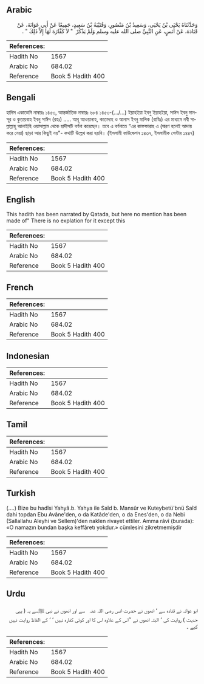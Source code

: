 ## Arabic

<div dir="rtl" lang="ar" style={{fontSize:'larger',backgroundColor:'#f8f9fa',padding:20}}>وَحَدَّثَنَاهُ يَحْيَى بْنُ يَحْيَى، وَسَعِيدُ بْنُ مَنْصُورٍ، وَقُتَيْبَةُ بْنُ سَعِيدٍ، جَمِيعًا عَنْ أَبِي عَوَانَةَ، عَنْ قَتَادَةَ، عَنْ أَنَسٍ، عَنِ النَّبِيِّ صلى الله عليه وسلم وَلَمْ يَذْكُرْ ‏ "‏ لاَ كَفَّارَةَ لَهَا إِلاَّ ذَلِكَ ‏"‏ ‏.‏</div><div style={{backgroundColor:'#f8f9fa',padding:20, marginBottom: 10}}><table>
        <thead>
          <tr>
            <th>References:</th>
            <th></th>
          </tr>
        </thead>
        <tbody><tr><td>Hadith No</td><td>1567</td></tr><tr><td>Arabic No</td><td>684.02</td></tr><tr><td>Reference</td><td>Book 5 Hadith 400</td></tr></tbody></table></div>

## Bengali

<div dir="ltr" lang="bn" style={{fontSize:'larger',backgroundColor:'#f8f9fa',padding:20}}>হাদিস একাডেমি নাম্বারঃ ১৪৫৩, আন্তর্জাতিক নাম্বারঃ ৬৮৪ ১৪৫৩-(.../...) ইয়াহইয়া ইবনু ইয়াহইয়া, সাঈদ ইবনু মানসূর ও কুতায়বাহ ইবনু সাঈদ (রহঃ) ..... আবূ আওয়ানাহ, কাতাদাহ ও আনাস ইবনু মালিক (রাযিঃ) এর মাধ্যমে নবী সাল্লাল্লাহু আলাইহি ওয়াসাল্লাম থেকে হাদীসটি বর্ণনা করেছেন। তবে এ বর্ণনাতে “এর কাফফারাহ এ (স্মরণ হলেই আদায় করে নেয়া) ছাড়া আর কিছুই নয়"- কথাটি উল্লেখ করা হয়নি। (ইসলামী ফাউন্ডেশন ১৪৩৭, ইসলামীক সেন্টার ১৪৪৭)</div><div style={{backgroundColor:'#f8f9fa',padding:20, marginBottom: 10}}><table>
        <thead>
          <tr>
            <th>References:</th>
            <th></th>
          </tr>
        </thead>
        <tbody><tr><td>Hadith No</td><td>1567</td></tr><tr><td>Arabic No</td><td>684.02</td></tr><tr><td>Reference</td><td>Book 5 Hadith 400</td></tr></tbody></table></div>

## English

<div dir="ltr" lang="en" style={{fontSize:'larger',backgroundColor:'#f8f9fa',padding:20}}>This hadith has been narrated by Qatada, but here no mention has been made of" There is no explation for it except this</div><div style={{backgroundColor:'#f8f9fa',padding:20, marginBottom: 10}}><table>
        <thead>
          <tr>
            <th>References:</th>
            <th></th>
          </tr>
        </thead>
        <tbody><tr><td>Hadith No</td><td>1567</td></tr><tr><td>Arabic No</td><td>684.02</td></tr><tr><td>Reference</td><td>Book 5 Hadith 400</td></tr></tbody></table></div>

## French

<div dir="ltr" lang="fr" style={{fontSize:'larger',backgroundColor:'#f8f9fa',padding:20}}></div><div style={{backgroundColor:'#f8f9fa',padding:20, marginBottom: 10}}><table>
        <thead>
          <tr>
            <th>References:</th>
            <th></th>
          </tr>
        </thead>
        <tbody><tr><td>Hadith No</td><td>1567</td></tr><tr><td>Arabic No</td><td>684.02</td></tr><tr><td>Reference</td><td>Book 5 Hadith 400</td></tr></tbody></table></div>

## Indonesian

<div dir="ltr" lang="id" style={{fontSize:'larger',backgroundColor:'#f8f9fa',padding:20}}></div><div style={{backgroundColor:'#f8f9fa',padding:20, marginBottom: 10}}><table>
        <thead>
          <tr>
            <th>References:</th>
            <th></th>
          </tr>
        </thead>
        <tbody><tr><td>Hadith No</td><td>1567</td></tr><tr><td>Arabic No</td><td>684.02</td></tr><tr><td>Reference</td><td>Book 5 Hadith 400</td></tr></tbody></table></div>

## Tamil

<div dir="ltr" lang="ta" style={{fontSize:'larger',backgroundColor:'#f8f9fa',padding:20}}></div><div style={{backgroundColor:'#f8f9fa',padding:20, marginBottom: 10}}><table>
        <thead>
          <tr>
            <th>References:</th>
            <th></th>
          </tr>
        </thead>
        <tbody><tr><td>Hadith No</td><td>1567</td></tr><tr><td>Arabic No</td><td>684.02</td></tr><tr><td>Reference</td><td>Book 5 Hadith 400</td></tr></tbody></table></div>

## Turkish

<div dir="ltr" lang="tr" style={{fontSize:'larger',backgroundColor:'#f8f9fa',padding:20}}>(….) Bize bu hadîsi Yahyâ.b. Yahya ile Saîd b. Mansûr ve Kuteybetü'bnü Saîd dahi topdan Ebu Avâne'den, o da Katâde'den, o da Enes'den, o da Nebi (Sallallahu Aleyhi ve Sellem)'den naklen rivayet ettiler. Amma râvî (burada): «O namazın bundan başka keffâretı yokdur.» cümlesini zikretmemişdir</div><div style={{backgroundColor:'#f8f9fa',padding:20, marginBottom: 10}}><table>
        <thead>
          <tr>
            <th>References:</th>
            <th></th>
          </tr>
        </thead>
        <tbody><tr><td>Hadith No</td><td>1567</td></tr><tr><td>Arabic No</td><td>684.02</td></tr><tr><td>Reference</td><td>Book 5 Hadith 400</td></tr></tbody></table></div>

## Urdu

<div dir="rtl" lang="ur" style={{fontSize:'larger',backgroundColor:'#f8f9fa',padding:20}}>ابو عوانہ نے قتادہ سے ‘ انھوں نے حضرت انس ‌رضی ‌اللہ ‌عنہ ‌ ‌ سے اور انھوں نے نبی ﷺسے یہ ( یہی حدیث ) روایت کی ‘ البتہ انھوں نے ’’اس کے علاوہ اس کا اور کوئی کفارہ نہیں ‘ ‘ کے الفاظ روایت نہیں کیے ۔</div><div style={{backgroundColor:'#f8f9fa',padding:20, marginBottom: 10}}><table>
        <thead>
          <tr>
            <th>References:</th>
            <th></th>
          </tr>
        </thead>
        <tbody><tr><td>Hadith No</td><td>1567</td></tr><tr><td>Arabic No</td><td>684.02</td></tr><tr><td>Reference</td><td>Book 5 Hadith 400</td></tr></tbody></table></div>
